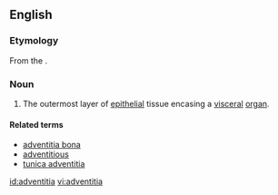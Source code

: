 ==English==

===Etymology===

From the {{L.}} {{term|lang=la|adventitius||extraneous}}.

===Noun===
{{en-noun|-}}
{{wikipedia}}
# {{anatomy|histology}} The outermost layer of [[epithelial]] tissue encasing a [[visceral]] [[organ]].

====Related terms====
*[[adventitia bona]]
*[[adventitious]]
*[[tunica adventitia]]

[[id:adventitia]]
[[vi:adventitia]]